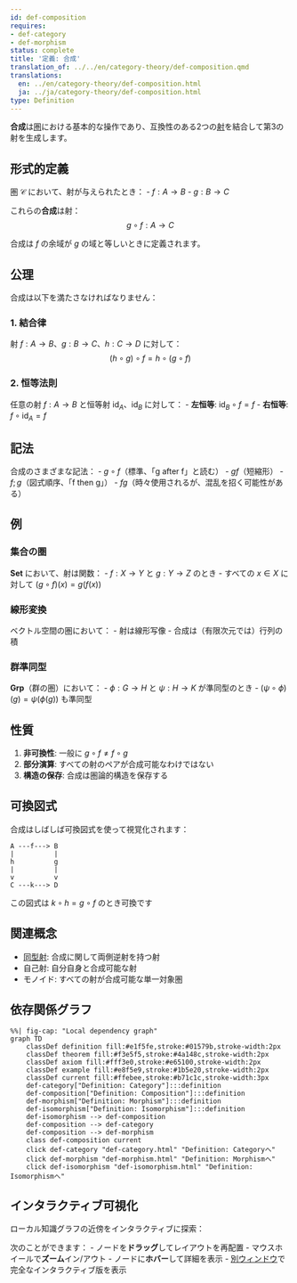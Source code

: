 ```yaml
---
id: def-composition
requires:
- def-category
- def-morphism
status: complete
title: '定義: 合成'
translation_of: ../../en/category-theory/def-composition.qmd
translations:
  en: ../en/category-theory/def-composition.html
  ja: ../ja/category-theory/def-composition.html
type: Definition
---
```


**合成**は[圏](def-category.qmd)における基本的な操作であり、互換性のある2つの[射](def-morphism.qmd)を結合して第3の射を生成します。

## 形式的定義

圏 $\mathcal{C}$ において、射が与えられたとき：
- $f: A \to B$
- $g: B \to C$

これらの**合成**は射：
$$g \circ f: A \to C$$

合成は $f$ の余域が $g$ の域と等しいときに定義されます。

## 公理

合成は以下を満たさなければなりません：

### 1. 結合律
射 $f: A \to B$、$g: B \to C$、$h: C \to D$ に対して：
$$(h \circ g) \circ f = h \circ (g \circ f)$$

### 2. 恒等法則
任意の射 $f: A \to B$ と恒等射 $\text{id}_A$、$\text{id}_B$ に対して：
- **左恒等**: $\text{id}_B \circ f = f$
- **右恒等**: $f \circ \text{id}_A = f$

## 記法

合成のさまざまな記法：
- $g \circ f$（標準、「g after f」と読む）
- $gf$（短縮形）
- $f;g$（図式順序、「f then g」）
- $fg$（時々使用されるが、混乱を招く可能性がある）

## 例

### 集合の圏
**Set** において、射は関数：
- $f: X \to Y$ と $g: Y \to Z$ のとき
- すべての $x \in X$ に対して $(g \circ f)(x) = g(f(x))$

### 線形変換
ベクトル空間の圏において：
- 射は線形写像
- 合成は（有限次元では）行列の積

### 群準同型
**Grp**（群の圏）において：
- $\phi: G \to H$ と $\psi: H \to K$ が準同型のとき
- $(\psi \circ \phi)(g) = \psi(\phi(g))$ も準同型

## 性質

1. **非可換性**: 一般に $g \circ f \neq f \circ g$
2. **部分演算**: すべての射のペアが合成可能なわけではない
3. **構造の保存**: 合成は圏論的構造を保存する

## 可換図式

合成はしばしば可換図式を使って視覚化されます：
```
A ---f---> B
|          |
h          g
|          |
v          v
C ---k---> D
```
この図式は $k \circ h = g \circ f$ のとき可換です

## 関連概念

- [同型射](def-isomorphism.qmd): 合成に関して両側逆射を持つ射
- 自己射: 自分自身と合成可能な射
- モノイド: すべての射が合成可能な単一対象圏

## 依存関係グラフ

```mermaid
%%| fig-cap: "Local dependency graph"
graph TD
    classDef definition fill:#e1f5fe,stroke:#01579b,stroke-width:2px
    classDef theorem fill:#f3e5f5,stroke:#4a148c,stroke-width:2px
    classDef axiom fill:#fff3e0,stroke:#e65100,stroke-width:2px
    classDef example fill:#e8f5e9,stroke:#1b5e20,stroke-width:2px
    classDef current fill:#ffebee,stroke:#b71c1c,stroke-width:3px
    def-category["Definition: Category"]:::definition
    def-composition["Definition: Composition"]:::definition
    def-morphism["Definition: Morphism"]:::definition
    def-isomorphism["Definition: Isomorphism"]:::definition
    def-isomorphism --> def-composition
    def-composition --> def-category
    def-composition --> def-morphism
    class def-composition current
    click def-category "def-category.html" "Definition: Categoryへ"
    click def-morphism "def-morphism.html" "Definition: Morphismへ"
    click def-isomorphism "def-isomorphism.html" "Definition: Isomorphismへ"
```

## インタラクティブ可視化

ローカル知識グラフの近傍をインタラクティブに探索：

::: {.graph-viz data-id="def-composition" data-width="700" data-height="500"}
:::

次のことができます：
- ノードを**ドラッグ**してレイアウトを再配置
- マウスホイールで**ズーム**イン/アウト
- ノードに**ホバー**して詳細を表示
- [別ウィンドウ](../../output/interactive/def-composition.html){target="_blank"}で完全なインタラクティブ版を表示

